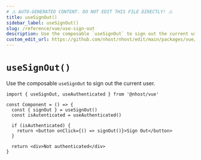 ```yaml
---
# ⚠️ AUTO-GENERATED CONTENT. DO NOT EDIT THIS FILE DIRECTLY! ⚠️
title: useSignOut()
sidebar_label: useSignOut()
slug: /reference/vue/use-sign-out
description: Use the composable `useSignOut` to sign out the current user.
custom_edit_url: https://github.com/nhost/nhost/edit/main/packages/vue/src/useSignOut.ts#L32
---
```


# `useSignOut()`

Use the composable `useSignOut` to sign out the current user.

```tsx
import { useSignOut, useAuthenticated } from '@nhost/vue'

const Component = () => {
  const { signOut } = useSignOut()
  const isAutenticated = useAuthenticated()

  if (isAuthenticated) {
    return <button onClick={() => signOut()}>Sign Out</button>
  }

  return <div>Not authenticated</div>
}
```
